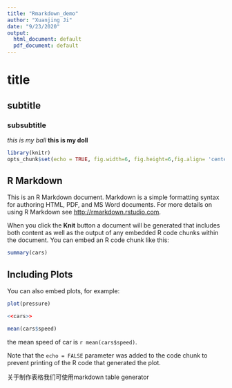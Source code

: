 ```yaml
---
title: "Rmarkdown_demo"
author: "Xuanjing Ji"
date: "9/23/2020"
output:
  html_document: default
  pdf_document: default
---
```

# title
## subtitle
### subsubtitle
*this is my ball*
**this is my doll**


```r
library(knitr)
opts_chunk$set(echo = TRUE, fig.width=6, fig.height=6,fig.align= 'center')
```

## R Markdown

This is an R Markdown document. Markdown is a simple formatting syntax for authoring HTML, PDF, and MS Word documents. For more details on using R Markdown see <http://rmarkdown.rstudio.com>.

When you click the **Knit** button a document will be generated that includes both content as well as the output of any embedded R code chunks within the document. You can embed an R code chunk like this:

```r
summary(cars)
```

## Including Plots

You can also embed plots, for example:

```r
plot(pressure)
```

```r
<<cars>>
```

```r
mean(cars$speed)
```

the mean speed of car is `r mean(cars$speed)`.


Note that the `echo = FALSE` parameter was added to the code chunk to prevent printing of the R code that generated the plot.

关于制作表格我们可使用markdown table generator


